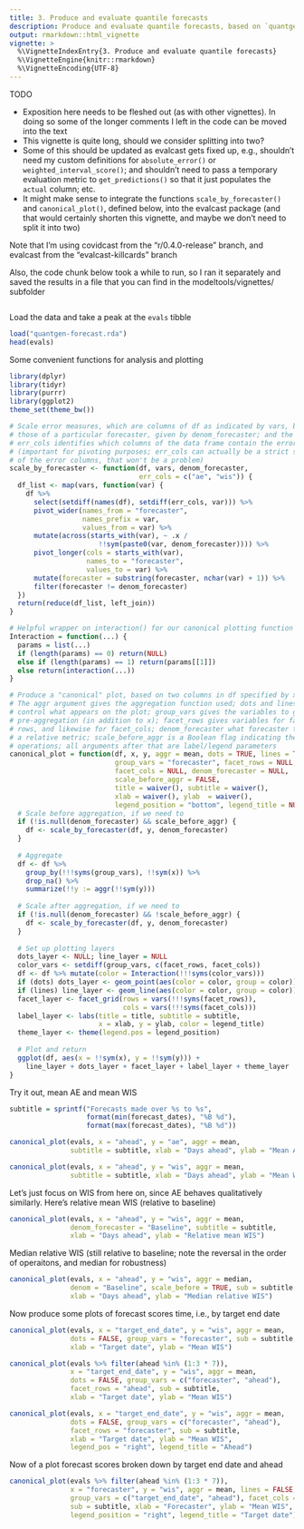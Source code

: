 ```yaml
---
title: 3. Produce and evaluate quantile forecasts
description: Produce and evaluate quantile forecasts, based on `quantgen` and `evalcast`.
output: rmarkdown::html_vignette
vignette: >
  %\VignetteIndexEntry{3. Produce and evaluate quantile forecasts}
  %\VignetteEngine{knitr::rmarkdown}
  %\VignetteEncoding{UTF-8}
---
```


TODO

- Exposition here needs to be fleshed out (as with other vignettes). In doing so
some of the longer comments I left in the code can be moved into the text
- This vignette is quite long, should we consider splitting into two?
- Some of this should be updated as evalcast gets fixed up, e.g., shouldn't need
my custom definitions for `absolute_error()` or `weighted_interval_score()`; and
shouldn't need to pass a temporary evaluation metric to `get_predictions()` so
that it just populates the `actual` column; etc. 
- It might make sense to integrate the functions `scale_by_forecaster()` and 
`canonical_plot()`, defined below, into the evalcast package (and that would
certainly shorten this vignette, and maybe we don't need to split it into two)

Note that I'm using covidcast from the "r/0.4.0-release" branch, and evalcast
from the "evalcast-killcards" branch

Also, the code chunk below took a while to run, so I ran it separately and
saved the results in a file that you can find in the modeltools/vignettes/ 
subfolder

```r
```

Load the data and take a peak at the `evals` tibble

```r
load("quantgen-forecast.rda")
head(evals)
```

Some convenient functions for analysis and plotting

```r
library(dplyr)
library(tidyr)
library(purrr)
library(ggplot2)
theme_set(theme_bw())

# Scale error measures, which are columns of df as indicated by vars, based on
# those of a particular forecaster, given by denom_forecaster; and the argument
# err_cols identifies which columns of the data frame contain the error metrics
# (important for pivoting purposes; err_cols can actually be a strict superset 
# of the error columns, that won't be a problem)
scale_by_forecaster <- function(df, vars, denom_forecaster, 
                                err_cols = c("ae", "wis")) {
  df_list <- map(vars, function(var) {
    df %>% 
      select(setdiff(names(df), setdiff(err_cols, var))) %>% 
      pivot_wider(names_from = "forecaster", 
                  names_prefix = var, 
                  values_from = var) %>% 
      mutate(across(starts_with(var), ~ .x /
                      !!sym(paste0(var, denom_forecaster)))) %>%
      pivot_longer(cols = starts_with(var), 
                   names_to = "forecaster",
                   values_to = var) %>%
      mutate(forecaster = substring(forecaster, nchar(var) + 1)) %>%
      filter(forecaster != denom_forecaster)
  })
  return(reduce(df_list, left_join))
}

# Helpful wrapper on interaction() for our canonical plotting function 
Interaction = function(...) {
  params = list(...)
  if (length(params) == 0) return(NULL) 
  else if (length(params) == 1) return(params[[1]])
  else return(interaction(...))
}

# Produce a "canonical" plot, based on two columns in df specified by x and y.
# The aggr argument gives the aggregation function used; dots and lines just
# control what appears on the plot; group_vars gives the variables to group by
# pre-aggregation (in addition to x); facet_rows gives variables for faceting on
# rows, and likewise for facet_cols; denom_forecaster what forecaster to use for
# a relative metric; scale_before_aggr is a Boolean flag indicating the order of
# operations; all arguments after that are label/legend parameters
canonical_plot = function(df, x, y, aggr = mean, dots = TRUE, lines = TRUE, 
                          group_vars = "forecaster", facet_rows = NULL,
                          facet_cols = NULL, denom_forecaster = NULL, 
                          scale_before_aggr = FALSE,
                          title = waiver(), subtitle = waiver(), 
                          xlab = waiver(), ylab  = waiver(), 
                          legend_position = "bottom", legend_title = NULL) {
  # Scale before aggregation, if we need to
  if (!is.null(denom_forecaster) && scale_before_aggr) {
    df <- scale_by_forecaster(df, y, denom_forecaster)
  }
  
  # Aggregate
  df <- df %>% 
    group_by(!!!syms(group_vars), !!sym(x)) %>% 
    drop_na() %>%
    summarize(!!y := aggr(!!sym(y)))
  
  # Scale after aggregation, if we need to
  if (!is.null(denom_forecaster) && !scale_before_aggr) {
    df <- scale_by_forecaster(df, y, denom_forecaster)
  }
  
  # Set up plotting layers
  dots_layer <- NULL; line_layer = NULL
  color_vars <- setdiff(group_vars, c(facet_rows, facet_cols))
  df <- df %>% mutate(color = Interaction(!!!syms(color_vars)))
  if (dots) dots_layer <- geom_point(aes(color = color, group = color))
  if (lines) line_layer <- geom_line(aes(color = color, group = color))
  facet_layer <- facet_grid(rows = vars(!!!syms(facet_rows)),
                            cols = vars(!!!syms(facet_cols)))
  label_layer <- labs(title = title, subtitle = subtitle, 
                      x = xlab, y = ylab, color = legend_title)
  theme_layer <- theme(legend.pos = legend_position)
  
  # Plot and return
  ggplot(df, aes(x = !!sym(x), y = !!sym(y))) +  
    line_layer + dots_layer + facet_layer + label_layer + theme_layer 
}
```

Try it out, mean AE and mean WIS

```r
subtitle = sprintf("Forecasts made over %s to %s",
                   format(min(forecast_dates), "%B %d"),
                   format(max(forecast_dates), "%B %d"))

canonical_plot(evals, x = "ahead", y = "ae", aggr = mean, 
               subtitle = subtitle, xlab = "Days ahead", ylab = "Mean AE") 

canonical_plot(evals, x = "ahead", y = "wis", aggr = mean,
               subtitle = subtitle, xlab = "Days ahead", ylab = "Mean WIS") 
```

Let's just focus on WIS from here on, since AE behaves qualitatively similarly.
Here's relative mean WIS (relative to baseline)

```r
canonical_plot(evals, x = "ahead", y = "wis", aggr = mean, 
               denom_forecaster = "Baseline", subtitle = subtitle, 
               xlab = "Days ahead", ylab = "Relative mean WIS")
```

Median relative WIS (still relative to baseline; note the reversal in the order
of operaitons, and median for robustness)

```r
canonical_plot(evals, x = "ahead", y = "wis", aggr = median,
               denom = "Baseline", scale_before = TRUE, sub = subtitle, 
               xlab = "Days ahead", ylab = "Median relative WIS")
```

Now produce some plots of forecast scores time, i.e., by target end date

```r
canonical_plot(evals, x = "target_end_date", y = "wis", aggr = mean,
               dots = FALSE, group_vars = "forecaster", sub = subtitle, 
               xlab = "Target date", ylab = "Mean WIS")

canonical_plot(evals %>% filter(ahead %in% (1:3 * 7)), 
               x = "target_end_date", y = "wis", aggr = mean,
               dots = FALSE, group_vars = c("forecaster", "ahead"), 
               facet_rows = "ahead", sub = subtitle, 
               xlab = "Target date", ylab = "Mean WIS")

canonical_plot(evals, x = "target_end_date", y = "wis", aggr = mean,
               dots = FALSE, group_vars = c("forecaster", "ahead"), 
               facet_rows = "forecaster", sub = subtitle, 
               xlab = "Target date", ylab = "Mean WIS",
               legend_pos = "right", legend_title = "Ahead")
```

Now of a plot forecast scores broken down by target end date and ahead 

```r
canonical_plot(evals %>% filter(ahead %in% (1:3 * 7)), 
               x = "forecaster", y = "wis", aggr = mean, lines = FALSE, 
               group_vars = c("target_end_date", "ahead"), facet_cols = "ahead",
               sub = subtitle, xlab = "Forecaster", ylab = "Mean WIS",
               legend_position = "right", legend_title = "Target date") 
```